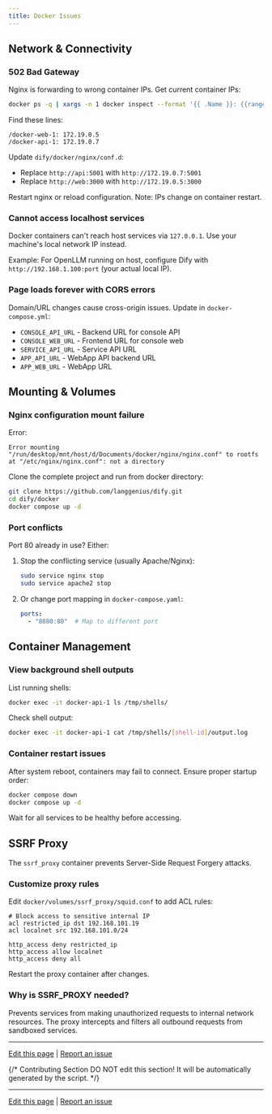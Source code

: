 ```yaml
---
title: Docker Issues
---
```


## Network & Connectivity

### 502 Bad Gateway

Nginx is forwarding to wrong container IPs. Get current container IPs:

```bash
docker ps -q | xargs -n 1 docker inspect --format '{{ .Name }}: {{range .NetworkSettings.Networks}}{{.IPAddress}}{{end}}'
```

Find these lines:
```
/docker-web-1: 172.19.0.5
/docker-api-1: 172.19.0.7
```

Update `dify/docker/nginx/conf.d`:
- Replace `http://api:5001` with `http://172.19.0.7:5001`
- Replace `http://web:3000` with `http://172.19.0.5:3000`

Restart nginx or reload configuration. Note: IPs change on container restart.

### Cannot access localhost services

Docker containers can't reach host services via `127.0.0.1`. Use your machine's local network IP instead.

Example: For OpenLLM running on host, configure Dify with `http://192.168.1.100:port` (your actual local IP).

### Page loads forever with CORS errors

Domain/URL changes cause cross-origin issues. Update in `docker-compose.yml`:

- `CONSOLE_API_URL` - Backend URL for console API
- `CONSOLE_WEB_URL` - Frontend URL for console web
- `SERVICE_API_URL` - Service API URL
- `APP_API_URL` - WebApp API backend URL
- `APP_WEB_URL` - WebApp URL

## Mounting & Volumes

### Nginx configuration mount failure

Error:
```
Error mounting "/run/desktop/mnt/host/d/Documents/docker/nginx/nginx.conf" to rootfs at "/etc/nginx/nginx.conf": not a directory
```

Clone the complete project and run from docker directory:

```bash
git clone https://github.com/langgenius/dify.git
cd dify/docker
docker compose up -d
```

### Port conflicts

Port 80 already in use? Either:

1. Stop the conflicting service (usually Apache/Nginx):
   ```bash
   sudo service nginx stop
   sudo service apache2 stop
   ```

2. Or change port mapping in `docker-compose.yaml`:
   ```yaml
   ports:
     - "8080:80"  # Map to different port
   ```

## Container Management

### View background shell outputs

List running shells:
```bash
docker exec -it docker-api-1 ls /tmp/shells/
```

Check shell output:
```bash
docker exec -it docker-api-1 cat /tmp/shells/[shell-id]/output.log
```

### Container restart issues

After system reboot, containers may fail to connect. Ensure proper startup order:

```bash
docker compose down
docker compose up -d
```

Wait for all services to be healthy before accessing.

## SSRF Proxy

The `ssrf_proxy` container prevents Server-Side Request Forgery attacks.

### Customize proxy rules

Edit `docker/volumes/ssrf_proxy/squid.conf` to add ACL rules:

```
# Block access to sensitive internal IP
acl restricted_ip dst 192.168.101.19
acl localnet src 192.168.101.0/24

http_access deny restricted_ip
http_access allow localnet
http_access deny all
```

Restart the proxy container after changes.

### Why is SSRF_PROXY needed?

Prevents services from making unauthorized requests to internal network resources. The proxy intercepts and filters all outbound requests from sandboxed services.

---

[Edit this page](https://github.com/langgenius/dify-docs/edit/main/en/self-hosting/troubleshooting/docker-issues.mdx) | [Report an issue](https://github.com/langgenius/dify-docs/issues/new?template=docs.yml)

{/*
Contributing Section
DO NOT edit this section!
It will be automatically generated by the script.
*/}

---

[Edit this page](https://github.com/langgenius/dify-docs/edit/main/en/self-hosting/troubleshooting/docker-issues.mdx) | [Report an issue](https://github.com/langgenius/dify-docs/issues/new?template=docs.yml)

